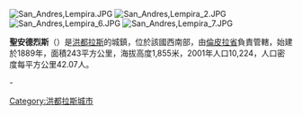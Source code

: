 [[Image:San_Andres,Lempira.JPG|right]]
[[Image:San_Andres,Lempira_2.JPG|thumb]]
[[Image:San_Andres,Lempira_6.JPG|thumb]]
[[Image:San_Andres,Lempira_7.JPG|thumb]]

'''聖安德烈斯'''（{{lang-es|San Andrés}}）是[[洪都拉斯|洪都拉斯]]的城鎮，位於該國西南部，由[[倫皮拉省|倫皮拉省]]負責管轄，始建於1889年，面積243平方公里，海拔高度1,855米，2001年人口10,224，人口密度每平方公里42.07人。

{{Coord|14|13|16.49|N|88|33|1.12|W|display=title}}
-
{{Honduras-geo-stub}}
[[Category:洪都拉斯城市|Category:洪都拉斯城市]]